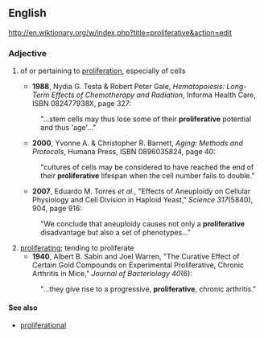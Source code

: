 ==English==http://en.wiktionary.org/w/index.php?title=proliferative&action=edit

===Adjective===
{{en-adj}}

# {{context|not comparable|cytology}} of or pertaining to [[proliferation]], especially of cells
#*'''1988''', Nydia G. Testa & Robert Peter Gale, ''Hematopoiesis: Long-Term Effects of Chemotherapy and Radiation'', Informa Health Care, ISBN 082477938X, page 327:
#:"...stem cells may thus lose some of their '''proliferative''' potential and thus 'age'..."
#*'''2000''', Yvonne A. & Christopher R. Barnett, ''Aging:  Methods and Protocols'', Humana Press, ISBN 0896035824, page 40:
#:"cultures of cells may be considered to have reached the end of their '''proliferative''' lifespan when the cell number fails to double."
#*'''2007''', Eduardo M. Torres ''et al.'', "Effects of Aneuploidy on Cellular Physiology and Cell Division in Haploid Yeast," ''Science  317''(5840), 904, page 916:
#:"We conclude that aneuploidy causes not only a '''proliferative''' disadvantage but also a set of phenotypes..."
# [[proliferating]]; tending to proliferate
#*'''1940''', Albert B. Sabin and Joel Warren, "The Curative Effect of Certain Gold Compounds on Experimental Proliferative, Chronic Arthritis in Mice," ''Journal of Bacteriology 40''(6):
#:"...they give rise to a progressive, '''proliferative''', chronic arthritis."

====See also====
*[[proliferational]]